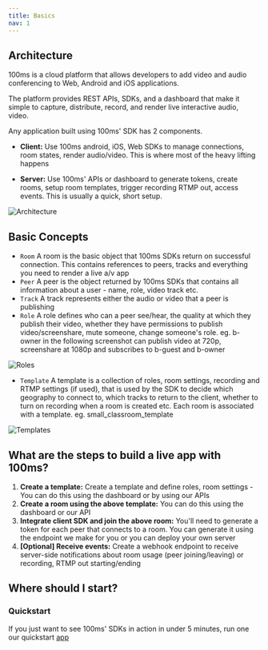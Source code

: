 ```yaml
---
title: Basics
nav: 1
---
```


## Architecture

100ms is a cloud platform that allows developers to add video and audio conferencing to Web, Android and iOS applications.

The platform provides REST APIs, SDKs, and a dashboard that make it simple to capture, distribute, record, and render live interactive audio, video.

Any application built using 100ms' SDK has 2 components. 

- **Client:** Use 100ms android, iOS, Web SDKs to manage connections, room states, render audio/video. This is where most of the heavy lifting happens

- **Server:** Use 100ms' APIs or dashboard to generate tokens, create rooms, setup room templates, trigger recording RTMP out, access events. This is usually a quick, short setup.

![Architecture](/docs/v2/arch.png)

## Basic Concepts

- `Room` A room is the basic object that 100ms SDKs return on successful connection. This contains references to peers, tracks and everything you need to render a live a/v app
- `Peer` A peer is the object returned by 100ms SDKs that contains all information about a user - name, role, video track etc.
- `Track` A track represents either the audio or video that a peer is publishing
- `Role` A role defines who can a peer see/hear, the quality at which they publish their video, whether they have permissions to publish video/screenshare, mute someone, change someone's role.
eg. b-owner in the following screenshot can publish video at 720p, screenshare at 1080p and subscribes to b-guest and b-owner

![Roles](/docs/v2/roles.png)

- `Template` A template is a collection of roles, room settings, recording and RTMP settings (if used), that is used by the SDK to decide which geography to connect to, which tracks to return to the client, whether to turn on recording when a room is created etc. Each room is associated with a template. eg. small_classroom_template

![Templates](/docs/v2/templates.png)


## What are the steps to build a live app with 100ms?

1. **Create a template:** Create a template and define roles, room settings - You can do this using the dashboard or by using our APIs 
2. **Create a room using the above template:** You can do this using the dashboard or our API
3. **Integrate client SDK and join the above room:** You'll need to generate a token for each peer that connects to a room. You can generate it using the endpoint we make for you or you can deploy your own server
4. **[Optional] Receive events:** Create a webhook endpoint to receive server-side notifications about room usage (peer joining/leaving) or recording, RTMP out starting/ending

## Where should I start?

### Quickstart
If you just want to see 100ms' SDKs in action in under 5 minutes, run one our quickstart [app](./guides/quickstart)